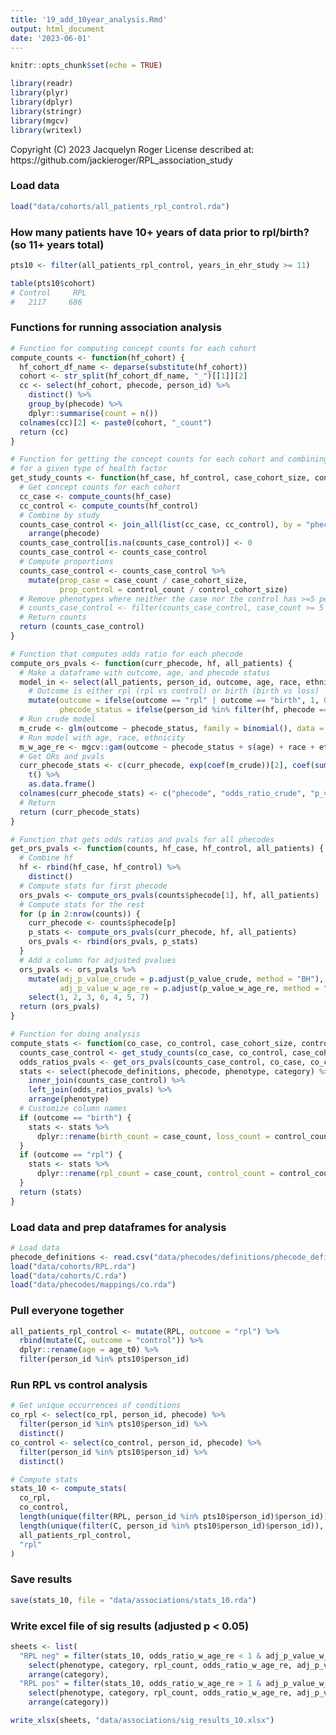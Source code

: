 ```yaml
---
title: '19_add_10year_analysis.Rmd'
output: html_document
date: '2023-06-01'
---
```


```r

knitr::opts_chunk$set(echo = TRUE)

library(readr)
library(plyr)
library(dplyr)
library(stringr)
library(mgcv)
library(writexl)

```

Copyright (C) 2023 Jacquelyn Roger
License described at: https://github.com/jackieroger/RPL_association_study

### Load data

```r

load("data/cohorts/all_patients_rpl_control.rda")

```

### How many patients have 10+ years of data prior to rpl/birth? (so 11+ years total)

```r

pts10 <- filter(all_patients_rpl_control, years_in_ehr_study >= 11)

table(pts10$cohort)
# Control     RPL 
#   2117     686

```

### Functions for running association analysis

```r

# Function for computing concept counts for each cohort
compute_counts <- function(hf_cohort) {
  hf_cohort_df_name <- deparse(substitute(hf_cohort))
  cohort <- str_split(hf_cohort_df_name, "_")[[1]][2]
  cc <- select(hf_cohort, phecode, person_id) %>%
    distinct() %>%
    group_by(phecode) %>%
    dplyr::summarise(count = n())
  colnames(cc)[2] <- paste0(cohort, "_count")
  return (cc)
}

# Function for getting the concept counts for each cohort and combining by study
# for a given type of health factor
get_study_counts <- function(hf_case, hf_control, case_cohort_size, control_cohort_size) {
  # Get concept counts for each cohort
  cc_case <- compute_counts(hf_case)
  cc_control <- compute_counts(hf_control)
  # Combine by study
  counts_case_control <- join_all(list(cc_case, cc_control), by = "phecode", type = "full") %>%
    arrange(phecode)
  counts_case_control[is.na(counts_case_control)] <- 0
  counts_case_control <- counts_case_control
  # Compute proportions
  counts_case_control <- counts_case_control %>%
    mutate(prop_case = case_count / case_cohort_size,
           prop_control = control_count / control_cohort_size)
  # Remove phenotypes where neither the case nor the control has >=5 people with it
  # counts_case_control <- filter(counts_case_control, case_count >= 5 | control_count >= 5)
  # Return counts
  return (counts_case_control)
}

# Function that computes odds ratio for each phecode
compute_ors_pvals <- function(curr_phecode, hf, all_patients) {
  # Make a dataframe with outcome, age, and phecode status
  model_in <- select(all_patients, person_id, outcome, age, race, ethnicity) %>%
    # Outcome is either rpl (rpl vs control) or birth (birth vs loss)
    mutate(outcome = ifelse(outcome == "rpl" | outcome == "birth", 1, 0),
           phecode_status = ifelse(person_id %in% filter(hf, phecode == curr_phecode)$person_id, 1, 0))
  # Run crude model
  m_crude <- glm(outcome ~ phecode_status, family = binomial(), data = model_in)
  # Run model with age, race, ethnicity
  m_w_age_re <- mgcv::gam(outcome ~ phecode_status + s(age) + race + ethnicity, family = binomial(), method = "REML", data = model_in)
  # Get ORs and pvals
  curr_phecode_stats <- c(curr_phecode, exp(coef(m_crude))[2], coef(summary(m_crude))[,4][2], exp(coef(m_w_age_re))[2], summary(m_w_age_re)$p.table[2,4]) %>%
    t() %>%
    as.data.frame()
  colnames(curr_phecode_stats) <- c("phecode", "odds_ratio_crude", "p_value_crude", "odds_ratio_w_age_re", "p_value_w_age_re")
  # Return
  return (curr_phecode_stats)
}

# Function that gets odds ratios and pvals for all phecodes
get_ors_pvals <- function(counts, hf_case, hf_control, all_patients) {
  # Combine hf
  hf <- rbind(hf_case, hf_control) %>%
    distinct()
  # Compute stats for first phecode
  ors_pvals <- compute_ors_pvals(counts$phecode[1], hf, all_patients)
  # Compute stats for the rest
  for (p in 2:nrow(counts)) {
    curr_phecode <- counts$phecode[p]
    p_stats <- compute_ors_pvals(curr_phecode, hf, all_patients)
    ors_pvals <- rbind(ors_pvals, p_stats)
  }
  # Add a column for adjusted pvalues
  ors_pvals <- ors_pvals %>%
    mutate(adj_p_value_crude = p.adjust(p_value_crude, method = "BH"),
           adj_p_value_w_age_re = p.adjust(p_value_w_age_re, method = "BH")) %>%
    select(1, 2, 3, 6, 4, 5, 7)
  return (ors_pvals)
}

# Function for doing analysis
compute_stats <- function(co_case, co_control, case_cohort_size, control_cohort_size, all_patients, outcome) {
  counts_case_control <- get_study_counts(co_case, co_control, case_cohort_size, control_cohort_size)
  odds_ratios_pvals <- get_ors_pvals(counts_case_control, co_case, co_control, all_patients)
  stats <- select(phecode_definitions, phecode, phenotype, category) %>%
    inner_join(counts_case_control) %>%
    left_join(odds_ratios_pvals) %>%
    arrange(phenotype)
  # Customize column names
  if (outcome == "birth") {
    stats <- stats %>%
      dplyr::rename(birth_count = case_count, loss_count = control_count, birth_prop = prop_case, loss_prop = prop_control)
  }
  if (outcome == "rpl") {
    stats <- stats %>%
      dplyr::rename(rpl_count = case_count, control_count = control_count, rpl_prop = prop_case, control_prop = prop_control)
  }
  return (stats)
}

```

### Load data and prep dataframes for analysis

```r

# Load data
phecode_definitions <- read.csv("data/phecodes/definitions/phecode_definitions1.2.csv")
load("data/cohorts/RPL.rda")
load("data/cohorts/C.rda")
load("data/phecodes/mappings/co.rda")

```

### Pull everyone together

```r

all_patients_rpl_control <- mutate(RPL, outcome = "rpl") %>%
  rbind(mutate(C, outcome = "control")) %>%
  dplyr::rename(age = age_t0) %>%
  filter(person_id %in% pts10$person_id)

```

### Run RPL vs control analysis

```r

# Get unique occurrences of conditions
co_rpl <- select(co_rpl, person_id, phecode) %>%
  filter(person_id %in% pts10$person_id) %>%
  distinct()
co_control <- select(co_control, person_id, phecode) %>%
  filter(person_id %in% pts10$person_id) %>%
  distinct()

# Compute stats
stats_10 <- compute_stats(
  co_rpl,
  co_control,
  length(unique(filter(RPL, person_id %in% pts10$person_id)$person_id)),
  length(unique(filter(C, person_id %in% pts10$person_id)$person_id)),
  all_patients_rpl_control,
  "rpl"
)

```


### Save results

```r

save(stats_10, file = "data/associations/stats_10.rda")

```

### Write excel file of sig results (adjusted p < 0.05)

```r

sheets <- list(
  "RPL neg" = filter(stats_10, odds_ratio_w_age_re < 1 & adj_p_value_w_age_re < 0.05) %>%
    select(phenotype, category, rpl_count, odds_ratio_w_age_re, adj_p_value_w_age_re) %>%
    arrange(category),
  "RPL pos" = filter(stats_10, odds_ratio_w_age_re > 1 & adj_p_value_w_age_re < 0.05) %>%
    select(phenotype, category, rpl_count, odds_ratio_w_age_re, adj_p_value_w_age_re) %>%
    arrange(category))

write_xlsx(sheets, "data/associations/sig_results_10.xlsx")

```



